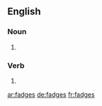 ==English==

===Noun===
{{head|en|plural}}

# {{plural of|fadge|lang=en}}

===Verb===
{{head|en}}

# {{en-third-person singular of|fadge}}

[[ar:fadges]]
[[de:fadges]]
[[fr:fadges]]